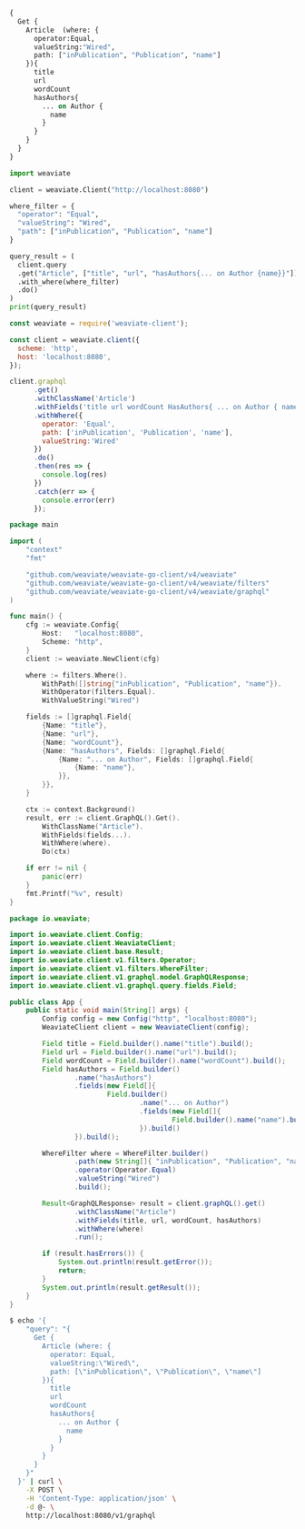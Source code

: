 
<Tabs groupId="languages">
<TabItem value="graphql" label="GraphQL">

```graphql
{
  Get {
    Article  (where: {
      operator:Equal,
      valueString:"Wired",
      path: ["inPublication", "Publication", "name"]
    }){
      title
      url
      wordCount
      hasAuthors{
        ... on Author {
          name
        }
      }
    }
  }
}
```

</TabItem>
<TabItem value="py" label="Python">

```python
import weaviate

client = weaviate.Client("http://localhost:8080")

where_filter = {
  "operator": "Equal",
  "valueString": "Wired",
  "path": ["inPublication", "Publication", "name"]
}

query_result = (
  client.query
  .get("Article", ["title", "url", "hasAuthors{... on Author {name}}"])
  .with_where(where_filter)
  .do()
)
print(query_result)
```

</TabItem>
<TabItem value="js" label="JavaScript">

```js
const weaviate = require('weaviate-client');

const client = weaviate.client({
  scheme: 'http',
  host: 'localhost:8080',
});

client.graphql
      .get()
      .withClassName('Article')
      .withFields('title url wordCount HasAuthors{ ... on Author { name }}')
      .withWhere({
        operator: 'Equal',
        path: ['inPublication', 'Publication', 'name'],
        valueString:'Wired'
      })
      .do()
      .then(res => {
        console.log(res)
      })
      .catch(err => {
        console.error(err)
      });
```

</TabItem>
<TabItem value="go" label="Go">

```go
package main

import (
	"context"
	"fmt"

	"github.com/weaviate/weaviate-go-client/v4/weaviate"
	"github.com/weaviate/weaviate-go-client/v4/weaviate/filters"
	"github.com/weaviate/weaviate-go-client/v4/weaviate/graphql"
)

func main() {
	cfg := weaviate.Config{
		Host:   "localhost:8080",
		Scheme: "http",
	}
	client := weaviate.NewClient(cfg)

	where := filters.Where().
		WithPath([]string{"inPublication", "Publication", "name"}).
		WithOperator(filters.Equal).
		WithValueString("Wired")

	fields := []graphql.Field{
		{Name: "title"},
		{Name: "url"},
		{Name: "wordCount"},
		{Name: "hasAuthors", Fields: []graphql.Field{
			{Name: "... on Author", Fields: []graphql.Field{
				{Name: "name"},
			}},
		}},
	}

	ctx := context.Background()
	result, err := client.GraphQL().Get().
		WithClassName("Article").
		WithFields(fields...).
		WithWhere(where).
		Do(ctx)

	if err != nil {
		panic(err)
	}
	fmt.Printf("%v", result)
}
```

</TabItem>
<TabItem value="java" label="Java">

```java
package io.weaviate;

import io.weaviate.client.Config;
import io.weaviate.client.WeaviateClient;
import io.weaviate.client.base.Result;
import io.weaviate.client.v1.filters.Operator;
import io.weaviate.client.v1.filters.WhereFilter;
import io.weaviate.client.v1.graphql.model.GraphQLResponse;
import io.weaviate.client.v1.graphql.query.fields.Field;

public class App {
    public static void main(String[] args) {
        Config config = new Config("http", "localhost:8080");
        WeaviateClient client = new WeaviateClient(config);

        Field title = Field.builder().name("title").build();
        Field url = Field.builder().name("url").build();
        Field wordCount = Field.builder().name("wordCount").build();
        Field hasAuthors = Field.builder()
                .name("hasAuthors")
                .fields(new Field[]{
                        Field.builder()
                                .name("... on Author")
                                .fields(new Field[]{
                                        Field.builder().name("name").build()
                                }).build()
                }).build();

        WhereFilter where = WhereFilter.builder()
                .path(new String[]{ "inPublication", "Publication", "name" })
                .operator(Operator.Equal)
                .valueString("Wired")
                .build();

        Result<GraphQLResponse> result = client.graphQL().get()
                .withClassName("Article")
                .withFields(title, url, wordCount, hasAuthors)
                .withWhere(where)
                .run();

        if (result.hasErrors()) {
            System.out.println(result.getError());
            return;
        }
        System.out.println(result.getResult());
    }
}
```

</TabItem>
<TabItem value="curl" label="Curl">

```bash
$ echo '{
    "query": "{
      Get {
        Article (where: {
          operator: Equal,
          valueString:\"Wired\",
          path: [\"inPublication\", \"Publication\", \"name\"]
        }){
          title
          url
          wordCount
          hasAuthors{
            ... on Author {
              name
            }
          }
        }
      }
    }"
  }' | curl \
    -X POST \
    -H 'Content-Type: application/json' \
    -d @- \
    http://localhost:8080/v1/graphql
```

</TabItem>
</Tabs>
